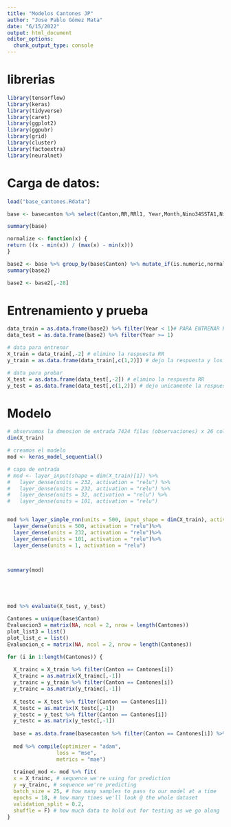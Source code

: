 ```yaml
---
title: "Modelos Cantones JP"
author: "Jose Pablo Gómez Mata"
date: "6/15/2022"
output: html_document
editor_options: 
  chunk_output_type: console
---
```


# librerias
```r
library(tensorflow)
library(keras)
library(tidyverse)
library(caret) 
library(ggplot2)
library(ggpubr)
library(grid)
library(cluster)
library(factoextra)
library(neuralnet)
```
 
# Carga de datos:

```r
load("base_cantones.Rdata")

base <- basecanton %>% select(Canton,RR,RRl1, Year,Month,Nino34SSTA1,Nino34SSTA2,Nino34SSTA3,Nino34SSTA4,Nino34SSTA5,Nino34SSTA6,TNA1,TNA2,EVI,NDVI1,NDVI2,NDWI,LSD,LSD1,LSD2,LSN,Precip_t1,Precip_t2,Precip_t3,Precip_t4,Precip_t5,Precip_t6) %>% arrange(Canton,Year,Month) %>% ungroup() %>% mutate(Month=as.numeric(Month))

summary(base)

normalize <- function(x) {
return ((x - min(x)) / (max(x) - min(x)))
}

base2 <- base %>% group_by(base$Canton) %>% mutate_if(is.numeric,normalize)
summary(base2)

base2 <- base2[,-28]
```


# Entrenamiento y prueba

```r
data_train = as.data.frame(base2) %>% filter(Year < 1)# PARA ENTRENAR HASTA 2018
data_test = as.data.frame(base2) %>% filter(Year >= 1)

# data para entrenar
X_train = data_train[,-2] # elimino la respuesta RR
y_train = as.data.frame(data_train[,c(1,2)]) # dejo la respuesta y los cantones

# data para probar
X_test = as.data.frame(data_test[,-2]) # elimino la respuesta RR
y_test = as.data.frame(data_test[,c(1,2)]) # dejo unicamente la respuesta y cantones

```


# Modelo
 
```r
# observamos la dmension de entrada 7424 filas (observaciones) x 26 columnas (variables)
dim(X_train)

# creamos el modelo 
mod <- keras_model_sequential()

# capa de entrada
# mod <- layer_input(shape = dim(X_train)[1]) %>% 
#   layer_dense(units = 232, activation = "relu") %>%
#   layer_dense(units = 232, activation = "relu") %>%
#   layer_dense(units = 32, activation = "relu") %>%
#   layer_dense(units = 101, activation = "relu")


mod %>% layer_simple_rnn(units = 500, input_shape = dim(X_train), activation='relu') %>% 
  layer_dense(units = 500, activation = "relu")%>%
  layer_dense(units = 232, activation = "relu")%>%
  layer_dense(units = 101, activation = "relu")%>%
  layer_dense(units = 1, activation = "relu")



summary(mod)





mod %>% evaluate(X_test, y_test)
```




```r
Cantones = unique(base$Canton)
Evaluacion3 = matrix(NA, ncol = 2, nrow = length(Cantones))
plot_list3 = list()
plot_list_c = list()
Evaluacion_c = matrix(NA, ncol = 2, nrow = length(Cantones))

for (i in 1:length(Cantones)) {
  
  X_trainc = X_train %>% filter(Canton == Cantones[i])
  X_trainc = as.matrix(X_trainc[,-1])
  y_trainc = y_train %>% filter(Canton == Cantones[i])
  y_trainc = as.matrix(y_trainc[,-1])
  
  X_testc = X_test %>% filter(Canton == Cantones[i])
  X_testc = as.matrix(X_testc[,-1])
  y_testc = y_test %>% filter(Canton == Cantones[i])
  y_testc = as.matrix(y_testc[,-1])
  
  base = as.data.frame(basecanton %>% filter(Canton == Cantones[i]) %>% dplyr::select(RR))
  
  mod %>% compile(optimizer = "adam",
                loss = "mse",
                metrics = "mae")
  
  trained_mod <- mod %>% fit(
  x = X_trainc, # sequence we're using for prediction 
  y =y_trainc, # sequence we're predicting
  batch_size = 25, # how many samples to pass to our model at a time
  epochs = 18, # how many times we'll look @ the whole dataset
  validation_split = 0.2,
  shuffle = F) # how much data to hold out for testing as we go along
}

```
 



